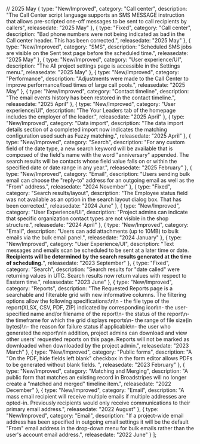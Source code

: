   // 2025 May
  {
    type: "New/Improved",
    category: "Call center",
    description: "The Call Center script language supports an SMS MESSAGE instruction that allows pre-scripted one-off messages to be sent to call recipients by callers",
    releasedate: "2025 May"
  },
  {
    type: "Fixed",
    category: "Call center",
    description: "Bad phone numbers were not being indicated as bad in the Call center header. This has been corrected.",
    releasedate: "2025 May"
  },
  {
    type: "New/Improved",
    category: "SMS",
    description: "Scheduled SMS jobs are visible on the Sent text page before the scheduled time.",
    releasedate: "2025 May"
  },
  {
    type: "New/Improved",
    category: "User experience/UI",
    description: "The All project settings page is accessible in the Settings menu.",
    releasedate: "2025 May"
  },
  {
    type: "New/Improved",
    category: "Performance",
    description: "Adjustments were made to the Call Center to improve performance/load times of large call pools.",
    releasedate: "2025 May"
  },
  {
    type: "New/Improved",
    category: "Contact timeline",
    description: "The email events history has been restored in the contact timeline.",
    releasedate: "2025 April"
  },
  {
    type: "New/Improved",
    category: "User experience/UI",
    description: "The Your Leaders tab of the homepage includes the employer of the leader.",
    releasedate: "2025 April"
  },
  {
    type: "New/Improved",
    category: "Data import",
    description: "The data import details section of a completed import now indicates the matching configuration used such as Fuzzy matching.",
    releasedate: "2025 April"
  },
  {
    type: "New/Improved",
    category: "Search",
    description: "For any custom field of the date type, a new search keyword will be available that is composed of the field's name with the word \"anniversary\" appended. The search results will be contacts whose field value falls on or within the specified date or date range in any year.",
    releasedate: "2025 February"
  },
  {
    type: "New/Improved",
    category: "Email",
    description: "Users sending bulk email can choose the \"reply-to\" address for an outgoing email as well as the \"From\" address.",
    releasedate: "2024 November"
  },
  {
    type: "Fixed",
    category: "Search results/layout",
    description: "The Employee status field was not available as an option in the search layout dialog box. That has been corrected.",
    releasedate: "2024 June"
  },
  {
    type: "New/Improved",
    category: "User Experience/UI",
    description: "Project admins can indicate that specific organization contact types are not visible in the shop structure.",
    releasedate: "2024 April"
  },
  {
    type: "New/Improved",
    category: "Email",
    description: "Users can add attachments (up to 10MB) to bulk emails via the bulk email panel.",
    releasedate: "2024 January"
  },
  {
    type: "New/Improved",
    category: "User Experience/UI",
    description: "Text messages and emails scan be scheduled to be sent at a later time or date. **Recipients will be determined by the search results generated at the time of scheduling.**",
    releasedate: "2023 September"
  },
  {
    type: "Fixed",
    category: "Search",
    description: "Search results for \"date called\" were returning values in UTC. Search results now return values with respect to Eastern time.",
    releasedate: "2023 June"
  },
  {
    type: "New/Improved",
    category: "Reports",
    description: "The Requested Reports page is a searchable and filterable grid with new informative columns. The filtering options allow the following specifications:\\n\\n - the file type of the report(XLSX, CSV, PDF, ZIP) indicated by corresponding icon\\n- the user-specified name and/or filename of the report\\n- the status of the report\\n- the timeframe for which the grid displays reports\\n- the range of file size(in bytes)\\n- the reason for failure status if applicable\\n- the user who generated the report\\nIn addition, project admins can download and view other users' requested reports on this page. Reports will not be marked as downloaded when downloaded by the project admin.",
    releasedate: "2023 March"
  },
  {
    type: "New/Improved",
    category: "Public forms",
    description: "A \"On the PDF, hide fields left blank\" checkbox in the form editor allows PDFs to be generated without blank fields. ",
    releasedate: "2023 February"
  },
  {
    type: "New/Improved",
    category: "Matching and Merging",
    description: "A public form that matches an existing record in Broadstripes will no longer create a \"matched and merged\" timeline item.",
    releasedate: "2022 December"
  },
  {
    type: "New/Improved",
    category: "Email",
    description: "A mass email recipient will receive multiple emails if multiple addresses are opted-in. Previously recipients would only receive communications to their primary email address.",
    releasedate: "2022 August"
  },
  {
    type: "New/Improved",
    category: "Email",
    description: "If a project-wide email address has been specified in outgoing email settings it will be the default \"From\" email address in the drop-down menu for bulk emails rather than the user's account email address.",
    releasedate: "2022 June"
  }
];
